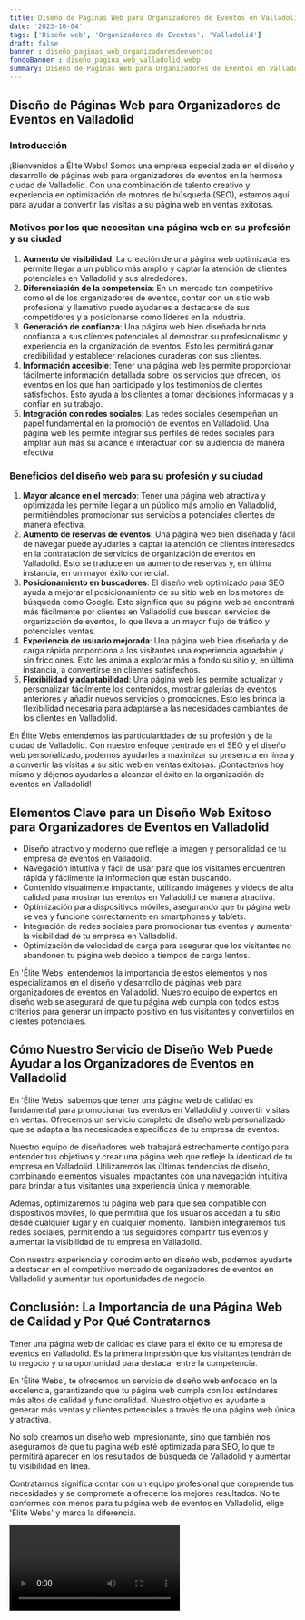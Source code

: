 ```yaml
---
title: Diseño de Páginas Web para Organizadores de Eventos en Valladolid
date: '2023-10-04'
tags: ['Diseño web', 'Organizadores de Eventos', 'Valladolid']
draft: false
banner : diseño_paginas_web_organizadoresdeeventos
fondoBanner : diseño_pagina_web_valladolid.webp
summary: Diseño de Páginas Web para Organizadores de Eventos en Valladolid
---
```


## Diseño de Páginas Web para Organizadores de Eventos en Valladolid

### Introducción
¡Bienvenidos a Élite Webs! Somos una empresa especializada en el diseño y desarrollo de páginas web para organizadores de eventos en la hermosa ciudad de Valladolid. Con una combinación de talento creativo y experiencia en optimización de motores de búsqueda (SEO), estamos aquí para ayudar a convertir las visitas a su página web en ventas exitosas.

### Motivos por los que necesitan una página web en su profesión y su ciudad
1. **Aumento de visibilidad**: La creación de una página web optimizada les permite llegar a un público más amplio y captar la atención de clientes potenciales en Valladolid y sus alrededores.
2. **Diferenciación de la competencia**: En un mercado tan competitivo como el de los organizadores de eventos, contar con un sitio web profesional y llamativo puede ayudarles a destacarse de sus competidores y a posicionarse como líderes en la industria.
3. **Generación de confianza**: Una página web bien diseñada brinda confianza a sus clientes potenciales al demostrar su profesionalismo y experiencia en la organización de eventos. Esto les permitirá ganar credibilidad y establecer relaciones duraderas con sus clientes.
4. **Información accesible**: Tener una página web les permite proporcionar fácilmente información detallada sobre los servicios que ofrecen, los eventos en los que han participado y los testimonios de clientes satisfechos. Esto ayuda a los clientes a tomar decisiones informadas y a confiar en su trabajo.
5. **Integración con redes sociales**: Las redes sociales desempeñan un papel fundamental en la promoción de eventos en Valladolid. Una página web les permite integrar sus perfiles de redes sociales para ampliar aún más su alcance e interactuar con su audiencia de manera efectiva.

### Beneficios del diseño web para su profesión y su ciudad
1. **Mayor alcance en el mercado**: Tener una página web atractiva y optimizada les permite llegar a un público más amplio en Valladolid, permitiéndoles promocionar sus servicios a potenciales clientes de manera efectiva.
2. **Aumento de reservas de eventos**: Una página web bien diseñada y fácil de navegar puede ayudarles a captar la atención de clientes interesados en la contratación de servicios de organización de eventos en Valladolid. Esto se traduce en un aumento de reservas y, en última instancia, en un mayor éxito comercial.
3. **Posicionamiento en buscadores**: El diseño web optimizado para SEO ayuda a mejorar el posicionamiento de su sitio web en los motores de búsqueda como Google. Esto significa que su página web se encontrará más fácilmente por clientes en Valladolid que buscan servicios de organización de eventos, lo que lleva a un mayor flujo de tráfico y potenciales ventas.
4. **Experiencia de usuario mejorada**: Una página web bien diseñada y de carga rápida proporciona a los visitantes una experiencia agradable y sin fricciones. Esto les anima a explorar más a fondo su sitio y, en última instancia, a convertirse en clientes satisfechos.
5. **Flexibilidad y adaptabilidad**: Una página web les permite actualizar y personalizar fácilmente los contenidos, mostrar galerías de eventos anteriores y añadir nuevos servicios o promociones. Esto les brinda la flexibilidad necesaria para adaptarse a las necesidades cambiantes de los clientes en Valladolid.

En Élite Webs entendemos las particularidades de su profesión y de la ciudad de Valladolid. Con nuestro enfoque centrado en el SEO y el diseño web personalizado, podemos ayudarles a maximizar su presencia en línea y a convertir las visitas a su sitio web en ventas exitosas. ¡Contáctenos hoy mismo y déjenos ayudarles a alcanzar el éxito en la organización de eventos en Valladolid!

<GifSeo />

<Cta />

## Elementos Clave para un Diseño Web Exitoso para Organizadores de Eventos en Valladolid

- Diseño atractivo y moderno que refleje la imagen y personalidad de tu empresa de eventos en Valladolid.
- Navegación intuitiva y fácil de usar para que los visitantes encuentren rápida y fácilmente la información que están buscando.
- Contenido visualmente impactante, utilizando imágenes y videos de alta calidad para mostrar tus eventos en Valladolid de manera atractiva.
- Optimización para dispositivos móviles, asegurando que tu página web se vea y funcione correctamente en smartphones y tablets.
- Integración de redes sociales para promocionar tus eventos y aumentar la visibilidad de tu empresa en Valladolid.
- Optimización de velocidad de carga para asegurar que los visitantes no abandonen tu página web debido a tiempos de carga lentos.

En 'Élite Webs' entendemos la importancia de estos elementos y nos especializamos en el diseño y desarrollo de páginas web para organizadores de eventos en Valladolid. Nuestro equipo de expertos en diseño web se asegurará de que tu página web cumpla con todos estos criterios para generar un impacto positivo en tus visitantes y convertirlos en clientes potenciales.

## Cómo Nuestro Servicio de Diseño Web Puede Ayudar a los Organizadores de Eventos en Valladolid

En 'Élite Webs' sabemos que tener una página web de calidad es fundamental para promocionar tus eventos en Valladolid y convertir visitas en ventas. Ofrecemos un servicio completo de diseño web personalizado que se adapta a las necesidades específicas de tu empresa de eventos.

Nuestro equipo de diseñadores web trabajará estrechamente contigo para entender tus objetivos y crear una página web que refleje la identidad de tu empresa en Valladolid. Utilizaremos las últimas tendencias de diseño, combinando elementos visuales impactantes con una navegación intuitiva para brindar a tus visitantes una experiencia única y memorable.

Además, optimizaremos tu página web para que sea compatible con dispositivos móviles, lo que permitirá que los usuarios accedan a tu sitio desde cualquier lugar y en cualquier momento. También integraremos tus redes sociales, permitiendo a tus seguidores compartir tus eventos y aumentar la visibilidad de tu empresa en Valladolid.

Con nuestra experiencia y conocimiento en diseño web, podemos ayudarte a destacar en el competitivo mercado de organizadores de eventos en Valladolid y aumentar tus oportunidades de negocio.

## Conclusión: La Importancia de una Página Web de Calidad y Por Qué Contratarnos

Tener una página web de calidad es clave para el éxito de tu empresa de eventos en Valladolid. Es la primera impresión que los visitantes tendrán de tu negocio y una oportunidad para destacar entre la competencia.

En 'Élite Webs', te ofrecemos un servicio de diseño web enfocado en la excelencia, garantizando que tu página web cumpla con los estándares más altos de calidad y funcionalidad. Nuestro objetivo es ayudarte a generar más ventas y clientes potenciales a través de una página web única y atractiva.

No solo creamos un diseño web impresionante, sino que también nos aseguramos de que tu página web esté optimizada para SEO, lo que te permitirá aparecer en los resultados de búsqueda de Valladolid y aumentar tu visibilidad en línea.

Contratarnos significa contar con un equipo profesional que comprende tus necesidades y se compromete a ofrecerte los mejores resultados. No te conformes con menos para tu página web de eventos en Valladolid, elige 'Élite Webs' y marca la diferencia.

<Video />

<CtaBot job='Organizadores de Eventos' city='Valladolid'/>

<Gmaps query='Valladolid+españa+maps' />